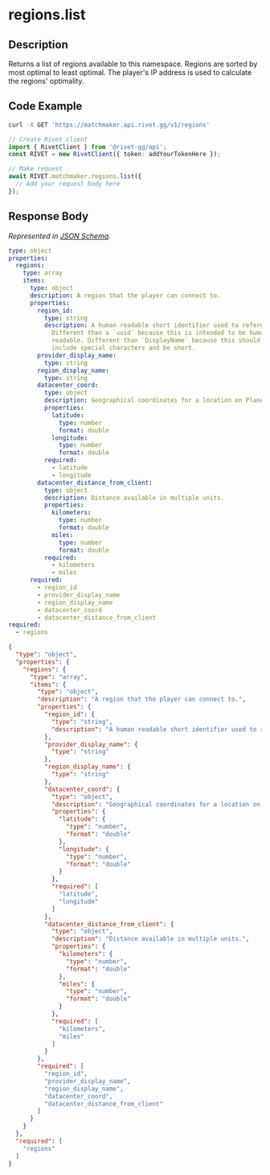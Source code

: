 
# regions.list

## Description

Returns a list of regions available to this namespace.
Regions are sorted by most optimal to least optimal. The player's IP address
is used to calculate the regions' optimality.



## Code Example

<CodeGroup title='Request' tag='GET' label='https://matchmaker.api.rivet.gg/v1/regions'>

```bash {{ title: 'cURL' }}
curl -X GET 'https://matchmaker.api.rivet.gg/v1/regions'
```

```ts
// Create Rivet client
import { RivetClient } from '@rivet-gg/api';
const RIVET = new RivetClient({ token: addYourTokenHere });

// Make request
await RIVET.matchmaker.regions.list({
  // Add your request body here
});
```

</CodeGroup>


## Response Body

_Represented in [JSON Schema](https://json-schema.org/)._

<CodeGroup title='Response'>

```yaml
type: object
properties:
  regions:
    type: array
    items:
      type: object
      description: A region that the player can connect to.
      properties:
        region_id:
          type: string
          description: A human readable short identifier used to references resources.
            Different than a `uuid` because this is intended to be human
            readable. Different than `DisplayName` because this should not
            include special characters and be short.
        provider_display_name:
          type: string
        region_display_name:
          type: string
        datacenter_coord:
          type: object
          description: Geographical coordinates for a location on Planet Earth.
          properties:
            latitude:
              type: number
              format: double
            longitude:
              type: number
              format: double
          required:
            - latitude
            - longitude
        datacenter_distance_from_client:
          type: object
          description: Distance available in multiple units.
          properties:
            kilometers:
              type: number
              format: double
            miles:
              type: number
              format: double
          required:
            - kilometers
            - miles
      required:
        - region_id
        - provider_display_name
        - region_display_name
        - datacenter_coord
        - datacenter_distance_from_client
required:
  - regions

```

```json
{
  "type": "object",
  "properties": {
    "regions": {
      "type": "array",
      "items": {
        "type": "object",
        "description": "A region that the player can connect to.",
        "properties": {
          "region_id": {
            "type": "string",
            "description": "A human readable short identifier used to references resources. Different than a `uuid` because this is intended to be human readable. Different than `DisplayName` because this should not include special characters and be short."
          },
          "provider_display_name": {
            "type": "string"
          },
          "region_display_name": {
            "type": "string"
          },
          "datacenter_coord": {
            "type": "object",
            "description": "Geographical coordinates for a location on Planet Earth.",
            "properties": {
              "latitude": {
                "type": "number",
                "format": "double"
              },
              "longitude": {
                "type": "number",
                "format": "double"
              }
            },
            "required": [
              "latitude",
              "longitude"
            ]
          },
          "datacenter_distance_from_client": {
            "type": "object",
            "description": "Distance available in multiple units.",
            "properties": {
              "kilometers": {
                "type": "number",
                "format": "double"
              },
              "miles": {
                "type": "number",
                "format": "double"
              }
            },
            "required": [
              "kilometers",
              "miles"
            ]
          }
        },
        "required": [
          "region_id",
          "provider_display_name",
          "region_display_name",
          "datacenter_coord",
          "datacenter_distance_from_client"
        ]
      }
    }
  },
  "required": [
    "regions"
  ]
}
```

</CodeGroup>

